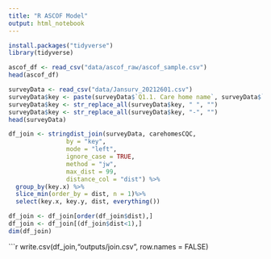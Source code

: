 ```yaml
---
title: "R ASCOF Model"
output: html_notebook
---
```


```r
install.packages("tidyverse")
library(tidyverse)

```


```r
ascof_df <- read_csv("data/ascof_raw/ascof_sample.csv")
head(ascof_df)
```


```r
surveyData <- read_csv("data/Jansurv_20212601.csv")
surveyData$key <- paste(surveyData$`Q1.1. Care home name`, surveyData$`Q1.2. Postcode`)
surveyData$key <- str_replace_all(surveyData$key, " ", "")
surveyData$key <- str_replace_all(surveyData$key, "-", "")
head(surveyData)
```

```r
df_join <- stringdist_join(surveyData, carehomesCQC, 
                by = "key",
                mode = "left",
                ignore_case = TRUE, 
                method = "jw", 
                max_dist = 99, 
                distance_col = "dist") %>%
  group_by(key.x) %>%
  slice_min(order_by = dist, n = 1)%>%
  select(key.x, key.y, dist, everything())
```

```r
df_join <- df_join[order(df_join$dist),]
df_join <- df_join[(df_join$dist<1),]
dim(df_join)
```

```r
write.csv(df_join,"outputs/join.csv", row.names = FALSE)